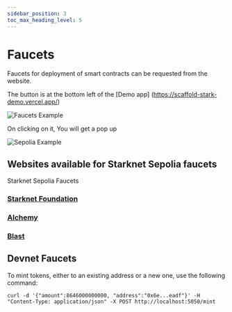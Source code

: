 ```yaml
---
sidebar_position: 3
toc_max_heading_level: 5
---
```


# Faucets 

Faucets for deployment of smart contracts can be requested from the website.

The button is at the bottom left of the  [Demo app] (https://scaffold-stark-demo.vercel.app/)


![Faucets Example](/img/faucets.jpg)

On clicking on it, You will get a pop up

![Sepolia Example](/img/Sepolia.jpg)


## Websites available for Starknet Sepolia faucets

Starknet Sepolia Faucets

### [Starknet Foundation](https://starknet-faucet.vercel.app/)

### [Alchemy](https://www.alchemy.com/faucets/starknet-sepolia)

### [Blast](https://blastapi.io/faucets/starknet-sepolia-eth)


## Devnet Faucets

To mint tokens, either to an existing address or a new one, use the following command:

`curl -d '{"amount":8646000000000, "address":"0x6e...eadf"}' -H "Content-Type: application/json" -X POST http://localhost:5050/mint`
